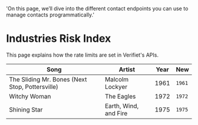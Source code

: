   'On this page, we’ll dive into the different contact endpoints you can use to manage contacts programmatically.'

# Industries Risk Index

This page explains how the rate limits are set in Verifiet's APIs.

<table class="table-auto">
  <thead>
    <tr>
      <th>Song</th>
      <th>Artist</th>
      <th>Year</th>
      <th>New</th>
    </tr>
  </thead>
  
  <tbody>
    <tr>
      <td class="text-blue-500">The Sliding Mr. Bones (Next Stop, Pottersville)</td>
      <td>Malcolm Lockyer</td>
      <td>1961</td>
      <td><code class="bg-blue-200 dark:bg-blue-800">1961</code></td>
    </tr>
    <tr>
      <td>Witchy Woman</td>
      <td class="text-green-500">The Eagles</td>
      <td>1972</td>
      <td><code class="bg-green-200 dark:bg-green-800">1972</code></td>
    </tr>
    <tr>
      <td>Shining Star</td>
      <td>Earth, Wind, and Fire</td>
      <td class="text-yellow-500">1975</td>
      <td><code class="bg-yellow-200 dark:bg-yellow-800">1975</code></td>
    </tr>
  </tbody>
</table>